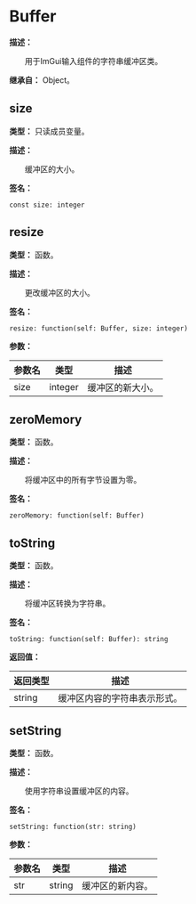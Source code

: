 
# Buffer

**描述：**

&emsp;&emsp;用于ImGui输入组件的字符串缓冲区类。

**继承自：** Object。

## size

**类型：** 只读成员变量。

**描述：**

&emsp;&emsp;缓冲区的大小。

**签名：**
```tl
const size: integer
```

## resize

**类型：** 函数。

**描述：**

&emsp;&emsp;更改缓冲区的大小。

**签名：**
```tl
resize: function(self: Buffer, size: integer)
```

**参数：**

| 参数名 | 类型 | 描述 |
| --- | --- | --- |
| size | integer | 缓冲区的新大小。 |

## zeroMemory

**类型：** 函数。

**描述：**

&emsp;&emsp;将缓冲区中的所有字节设置为零。

**签名：**
```tl
zeroMemory: function(self: Buffer)
```

## toString

**类型：** 函数。

**描述：**

&emsp;&emsp;将缓冲区转换为字符串。

**签名：**
```tl
toString: function(self: Buffer): string
```

**返回值：**

| 返回类型 | 描述 |
| --- | --- |
| string | 缓冲区内容的字符串表示形式。 |

## setString

**类型：** 函数。

**描述：**

&emsp;&emsp;使用字符串设置缓冲区的内容。

**签名：**
```tl
setString: function(str: string)
```

**参数：**

| 参数名 | 类型 | 描述 |
| --- | --- | --- |
| str | string | 缓冲区的新内容。 |